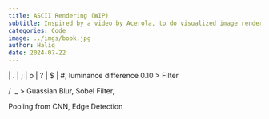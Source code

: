```yaml
---
title: ASCII Rendering (WIP)
subtitle: Inspired by a video by Acerola, to do visualized image rendering or shader.
categories: Code
image: ../imgs/book.jpg
author: Haliq
date: 2024-07-22
---
```



<space> | . | ; | o | ? | $ | #, luminance difference 0.10 > Filter

| / \ _ > Guassian Blur, Sobel Filter, 

Pooling from CNN, Edge Detection